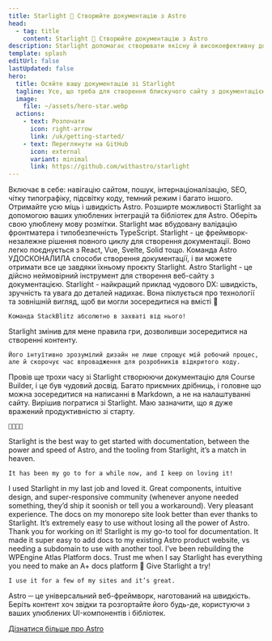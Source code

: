 ```yaml
---
title: Starlight 🌟 Створюйте документацію з Astro
head:
  - tag: title
    content: Starlight 🌟 Створюйте документацію з Astro
description: Starlight допомагає створювати якісну й високоефективну документацію за допомогою Astro.
template: splash
editUrl: false
lastUpdated: false
hero:
  title: Осяйте вашу документацію зі Starlight
  tagline: Усе, що треба для створення блискучого сайту з документацією. Швидко, доступно та просто в користуванні.
  image:
    file: ~/assets/hero-star.webp
  actions:
    - text: Розпочати
      icon: right-arrow
      link: /uk/getting-started/
    - text: Переглянути на GitHub
      icon: external
      variant: minimal
      link: https://github.com/withastro/starlight
---
```



<CardGrid stagger>
	<Card title="Документація, яка вражає" icon="open-book">
		Включає в себе: навігацію сайтом, пошук, інтернаціоналізацію, SEO, чітку
		типографіку, підсвітку коду, темний режим і багато іншого.
	</Card>
	<Card title="Працює на Astro" icon="rocket">
		Отримайте усю міць і швидкість Astro. Розширте можливості Starlight за
		допомогою ваших улюблених інтеграцій та бібліотек для Astro.
	</Card>
	<Card title="Markdown, Markdoc і MDX" icon="document">
		Оберіть свою улюблену мову розмітки. Starlight має вбудовану
		валідацію фронтматера і типобезпечність TypeScript.
	</Card>
	<Card title="Використовуйте вже створені власні UI-компоненти" icon="puzzle">
		Starlight - це фреймворк-незалежне рішення повного циклу для створення документації. Воно легко поєднується з React, Vue, Svelte,
		Solid тощо.
	</Card>
</CardGrid>

<TestimonialGrid title="Що кажуть люди">
  <Testimonial
    name="Rachel"
    handle="rachelnabors"
    cite="https://twitter.com/astrodotbuild/status/1724934718745915558"
  >
    Команда Astro УДОСКОНАЛИЛА способи створення документації, і ви можете отримати все це завдяки їхньому проєкту Starlight.
  </Testimonial>
  <Testimonial
    name="Flavio"
    handle="flaviocopes"
    cite="https://twitter.com/flaviocopes/status/1738237658717905108"
  >
    Astro Starlight - це дійсно неймовірний інструмент для створення веб-сайту з документацією.
  </Testimonial>
  <Testimonial
    name="Tomek"
    handle="sulco"
    cite="https://twitter.com/sulco/status/1735610348730802342"
  >
    Starlight - найкращий приклад чудового DX: швидкість, зручність та
    увага до деталей надихає. Вона піклується про технології та зовнішній вигляд,
    щоб ви могли зосередитися на вмісті 👏

    Команда StackBlitz абсолютно в захваті від нього!

  </Testimonial>
  <Testimonial
    name="Roberto"
    handle="RmeetsH"
    cite="https://twitter.com/RmeetsH/status/1735783992018760090"
  >
    Starlight змінив для мене правила гри, дозволивши зосередитися на створенні контенту.

    Його інтуїтивно зрозумілий дизайн не лише спрощує мій робочий процес, але й скорочує час впровадження для розробників відкритого коду.

  </Testimonial>
  <Testimonial
    name="Joel"
    handle="jhooks"
    cite="https://twitter.com/jhooks/status/1727405160547418405"
  >
	  Провів ще трохи часу зі Starlight створюючи документацію для Course Builder, і це був чудовий досвід. Багато приємних дрібниць, і головне що можна зосередитися на написанні в Markdown, а не на налаштуванні сайту.
  </Testimonial>
  <Testimonial
    name="Rick"
    handle="rick_viscomi"
    cite="https://twitter.com/rick_viscomi/status/1665867447910510593"
  >
    Вирішив погратися зі Starlight. Маю зазначити, що я дуже вражений продуктивністю зі старту.

    💯💯💯💯

  </Testimonial>
  <Testimonial
    name="Nicolas"
    handle="beaussan"
    cite="https://twitter.com/beaussan/status/1735625189583466893"
  >
    Starlight is the best way to get started with documentation, between the
    power and speed of Astro, and the tooling from Starlight, it’s a match in
    heaven.

    It has been my go to for a while now, and I keep on loving it!

  </Testimonial>
  <Testimonial
    name="Sylwia"
    handle="SylwiaVargas"
    cite="https://x.com/SylwiaVargas/status/1726556825741578286"
  >
    I used Starlight in my last job and loved it. Great components, intuitive
    design, and super-responsive community (whenever anyone needed something,
    they’d ship it soonish or tell you a workaround). Very pleasant experience.
  </Testimonial>
  <Testimonial
    name="Lou Cyx"
    handle="loucyx"
    cite="https://elk.zone/m.webtoo.ls/@loucyx@mastodon.social/111587380021362284"
  >
    The docs on my monorepo site look better than ever thanks to Starlight. It’s extremely easy to use without losing all the power of Astro. Thank you for working on it!
  </Testimonial>
  <Testimonial
    name="BowTiedWebReaper"
    handle="BowTiedWebReapr"
    cite="https://twitter.com/BowTiedWebReapr/status/1735633399501697517"
  >
    Starlight is my go-to tool for documentation. It made it super easy to add docs to my existing Astro product website, vs needing a subdomain to use with another tool.
  </Testimonial>
  <Testimonial
    name="Jeff"
    handle="J_Everhart383"
    cite="https://twitter.com/J_Everhart383/status/1691900590048292908"
  >
    I’ve been rebuilding the WPEngine Atlas Platform docs. Trust me when I say Starlight has everything you need to make an A+ docs platform&nbsp;🙌
  </Testimonial>
  <Testimonial
    name="Chloe"
    handle="solelychloe"
    cite="https://twitter.com/solelychloe/status/1695115277602628082"
  >
    Give Starlight a try!

    I use it for a few of my sites and it’s great.

  </Testimonial>
</TestimonialGrid>


<AboutAstro title="Подано">
Astro ─ це універсальний веб-фреймворк, наготований на швидкість.
Беріть контент хоч звідки та розгортайте його будь-де, користуючи з ваших улюблених UI-компонентів і бібліотек.

[Дізнатися більше про Astro](https://astro.build/)

</AboutAstro>
